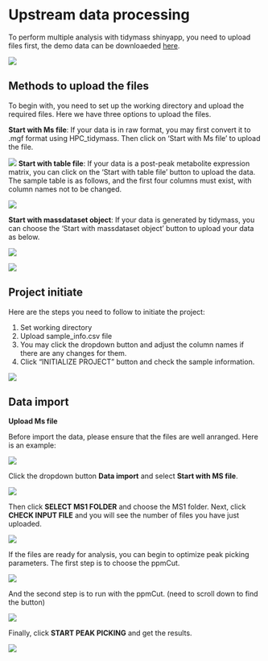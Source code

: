 # Upstream data processing

To perform multiple analysis with tidymass shinyapp, you need to upload files first, the demo data can be downloaeded [here](https://drive.google.com/file/d/10OmQjZApoqJcd163X5C67pij2yZGWHnF/view?usp=sharing).

![](figures/demo_data.png)

## Methods to upload the files

To begin with, you need to set up the working directory and upload the required files. Here we have three options to upload the files.

**Start with Ms file**: If your data is in raw format, you may first convert it to .mgf format using HPC_tidymass. Then click on ‘Start with Ms file’ to upload the file.

![](figures/select_ms.png)
**Start with table file**: If your data is a post-peak metabolite expression matrix, you can click on the ‘Start with table file’ button to upload the data. The sample table is as follows, and the first four columns must exist, with column names not to be changed. 

![](figures/table_upload.png)

**Start with massdataset object**: If your data is generated by tidymass, you can choose the ‘Start with massdataset object’ button to upload your data as below.

![](figures/object_page.png)

![](figures/object_upload.png)

## Project initiate

Here are the steps you need to follow to initiate the project:

1. Set working directory
2. Upload sample_info.csv file
3. You may click the dropdown button and adjust the column names if there are any changes for them.
4. Click "INITIALIZE PROJECT" button and check the sample information.

![](figures/project_initiate.png)

## Data import

**Upload Ms file**

Before import the data, please ensure that the files are well anranged. Here is an example:

![](figures/MS1_files.png)

Click the dropdown button **Data import** and select **Start with MS file**.

![](figures/MS_start.png)


Then click **SELECT MS1 FOLDER** and choose the MS1 folder. Next, click **CHECK INPUT FILE** and you will see the number of files you have just uploaded.

![](figures/select_ms.png)

If the files are ready for analysis, you can begin to optimize peak picking parameters. The first step is to choose the ppmCut.

![](figures/optimization_part1.png)

And the second step is to run with the ppmCut. (need to scroll down to find the button)

![](figures/optimization_part2.png)

Finally, click **START PEAK PICKING** and get the results.

![](figures/peak_picking.png)












